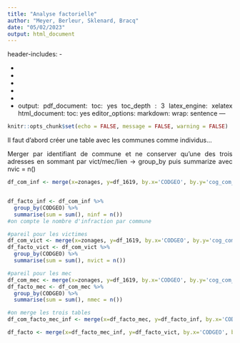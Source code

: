 ---
title: "Analyse factorielle"
author: "Meyer, Berleur, Sklenard, Bracq"
date: "05/02/2023"
output: html_document
---
header-includes:
- \usepackage{fancyhdr}
- \pagestyle{fancy}
- \fancyhead{}
- \fancyfoot{}
- \fancyhead[CO,CE]{Poing Levé}
- \fancyfoot[CO,CE]{Sondage}
- \fancyfoot[R]{\thepage}
output:
  pdf_document:
    toc: yes
    toc_depth : 3
    latex_engine: xelatex
  html_document:
    toc: yes
editor_options: 
  markdown: 
    wrap: sentence
---

```{=html}
<style>
body {
text-align: justify}
</style>
```

```{r setup, include=FALSE}
knitr::opts_chunk$set(echo = FALSE, message = FALSE, warning = FALSE)

```

Il faut d'abord créer une table avec les communes comme individus...

Merger par identifiant de commune et ne conserver qu'une des trois adresses en sommant par vict/mec/lien -> group_by puis summarize avec nvic = n()


```{r}
df_com_inf <- merge(x=zonages, y=df_1619, by.x='CODGEO', by.y='cog_com_22_inf', all.x=TRUE)#on créé une base avec les communes comme identifiant avec les zonages


df_facto_inf <- df_com_inf %>%
  group_by(CODGEO) %>%
  summarise(sum = sum(), ninf = n())
#on compte le nombre d'infraction par commune

#pareil pour les victimes
df_com_vict <- merge(x=zonages, y=df_1619, by.x='CODGEO', by.y='cog_com_22_vict', all.x=TRUE)
df_facto_vict <- df_com_vict %>%
  group_by(CODGEO) %>%
  summarise(sum = sum(), nvict = n())

#pareil pour les mec
df_com_mec <- merge(x=zonages, y=df_1619, by.x='CODGEO', by.y='cog_com_22_mec', all.x=TRUE)
df_facto_mec <- df_com_mec %>%
  group_by(CODGEO) %>%
  summarise(sum = sum(), nmec = n())

#on merge les trois tables
df_com_facto_mec_inf <- merge(x=df_facto_mec, y=df_facto_inf, by.x='CODGEO', by.y='CODGEO', all.x=TRUE)

df_facto <- merge(x=df_facto_mec_inf, y=df_facto_vict, by.x='CODGEO', by.y='CODGEO', all.x=TRUE)

```

